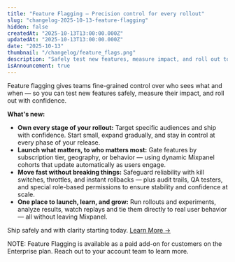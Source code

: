 ```yaml
---
title: "Feature Flagging — Precision control for every rollout"
slug: "changelog-2025-10-13-feature-flagging"
hidden: false
createdAt: "2025-10-13T13:00:00.000Z"
updatedAt: "2025-10-13T13:00:00.000Z"
date: "2025-10-13"
thumbnail: "/changelog/feature_flags.png"
description: "Safely test new features, measure impact, and roll out to the right users — with cohorts, kill switches, and full visibility in one place."
isAnnouncement: true
---
```


<ChangelogPostHeader
  date="2025-10-13"
  image="/changelog/feature_flags.png"
  title="Feature Flagging — Precision control for every rollout"
/>

Feature flagging gives teams fine-grained control over who sees what and when — so you can test new features safely, measure their impact, and roll out with confidence.

**What's new:**
- **Own every stage of your rollout:** Target specific audiences and ship with confidence. Start small, expand gradually, and stay in control at every phase of your release.
- **Launch what matters, to who matters most:** Gate features by subscription tier, geography, or behavior — using dynamic Mixpanel cohorts that update automatically as users engage.
- **Move fast without breaking things:** Safeguard reliability with kill switches, throttles, and instant rollbacks — plus audit trails, QA testers, and special role-based permissions to ensure stability and confidence at scale.
- **One place to launch, learn, and grow:** Run rollouts and experiments, analyze results, watch replays and tie them directly to real user behavior — all without leaving Mixpanel.

Ship safely and with clarity starting today. [Learn More →](/docs/featureflags)

NOTE: Feature Flagging is available as a paid add-on for customers on the Enterprise plan. Reach out to your account team to learn more.
